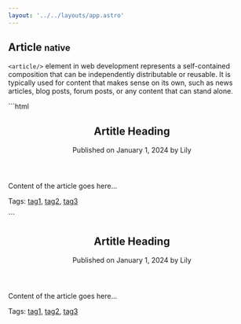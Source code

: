 ```yaml
---
layout: '../../layouts/app.astro'
---
```


## Article <small> native </small>

`<article/>` element in web development represents a self-contained
composition that can be independently distributable or reusable. It is
typically used for content that makes sense on its own, such as news articles,
blog posts, forum posts, or any content that can stand alone.

<x-grid style='--cols: 2;' class='outln outln-primary radius-3xs'>
	```html
	<article>
		<header>
			<h1>Artitle Heading</h1>
			<time>Published on January 1, 2024 by Lily</time>
		</header>
		<p>Content of the article goes here...</p>
		<footer>
			<p>
				Tags: <a href='#'>tag1</a>, <a href='#'>tag2</a>, <a href='#'>tag3</a>
			</p>
		</footer>
	</article>
	```
	<column class='align-center[items] flex place-center p-5xl'>
		<article>
			<header>
				<h1>Artitle Heading</h1>
				<time>Published on January 1, 2024 by Lily</time>
			</header>
			<p>Content of the article goes here...</p>
			<footer>
				<p>
					Tags: <a href='#'>tag1</a>, <a href='#'>tag2</a>, <a href='#'>tag3</a>
				</p>
			</footer>
		</article>
	</column>
</x-grid>
